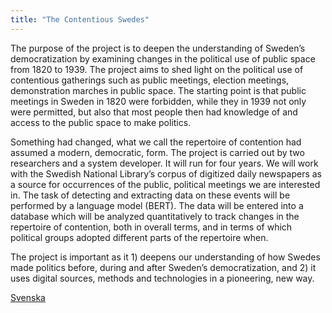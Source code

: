 ```yaml
---
title: "The Contentious Swedes"
---
```


The purpose of the project is to deepen the understanding of Sweden's democratization by examining changes in
the political use of public space from 1820 to 1939. The project aims to shed light on the political use of
contentious gatherings such as public meetings, election meetings, demonstration marches in public space. The
starting point is that public meetings in Sweden in 1820 were forbidden, while they in 1939 not only were
permitted, but also that most people then had knowledge of and access to the public space to make politics.

Something had changed, what we call the repertoire of contention had assumed a modern, democratic, form.
The project is carried out by two researchers and a system developer. It will run for four years. We will work
with the Swedish National Library's corpus of digitized daily newspapers as a source for occurrences of the public,
political meetings we are interested in. The task of detecting and extracting data on these events will be
performed by a language model (BERT). The data will be entered into a database which will be analyzed
quantitatively to track changes in the repertoire of contention, both in overall terms, and in terms of which
political groups adopted different parts of the repertoire when.

The project is important as it 1) deepens our understanding of how Swedes made politics before, during and after
Sweden's democratization, and 2) it uses digital sources, methods and technologies in a pioneering, new way.

[Svenska](om.qmd)
